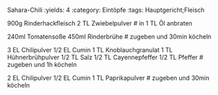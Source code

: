 Sahara-Chili
:yields: 4
:category: Eintöpfe
:tags: Hauptgericht;Fleisch

900g Rinderhackfleisch
2 TL Zwiebelpulver
# in 1 TL Öl anbraten

240ml Tomatensoße
450ml Rinderbrühe
# zugeben und 30min köcheln

3 EL Chilipulver
1/2 EL Cumin
1 TL Knoblauchgranulat
1 TL Hühnerbrühpulver
1/2 TL Salz
1/2 TL Cayennepfeffer
1/2 TL Pfeffer
# zugeben und 1h köcheln

2 EL Chilipulver
1/2 EL Cumin
1 TL Paprikapulver
# zugeben und 30min köcheln
